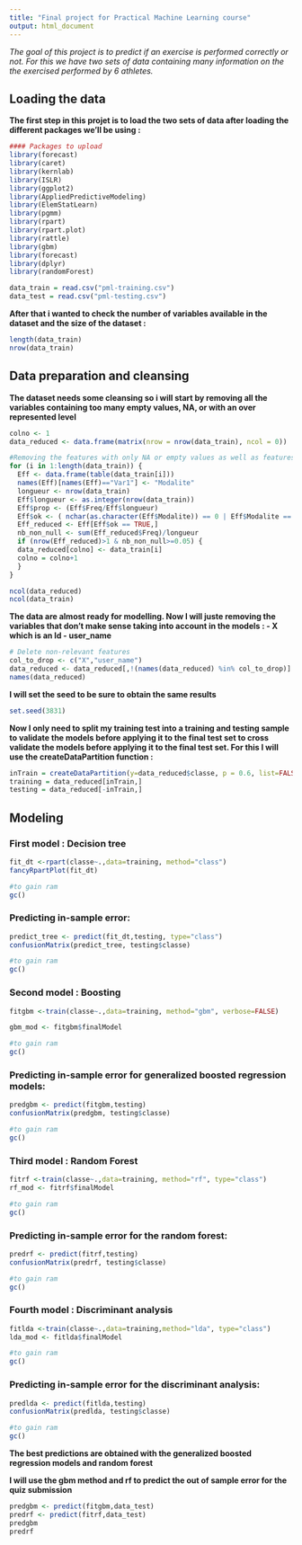 ```yaml
---
title: "Final project for Practical Machine Learning course"
output: html_document
---
```


*The goal of this project is to predict if an exercise is performed correctly or not.
For this we have two sets of data containing many information on the the exercised performed by 6 athletes.*

## Loading the data

**The first step in this projet is to load the two sets of data after loading the different packages we'll be using :**

```r

#### Packages to upload
library(forecast)
library(caret)
library(kernlab)
library(ISLR)
library(ggplot2)
library(AppliedPredictiveModeling)
library(ElemStatLearn)
library(pgmm)
library(rpart)
library(rpart.plot)
library(rattle)
library(gbm)
library(forecast)
library(dplyr)
library(randomForest)

data_train = read.csv("pml-training.csv")
data_test = read.csv("pml-testing.csv")
```



**After that i wanted to check the number of variables available in the dataset and the size of the dataset :**

```r
length(data_train)
nrow(data_train)
```

## Data preparation and cleansing

**The dataset needs some cleansing so i will start by removing all the variables containing too many empty values, NA, or with an over represented level **

```r
colno <- 1
data_reduced <- data.frame(matrix(nrow = nrow(data_train), ncol = 0))

#Removing the features with only NA or empty values as well as features with modalities representing more than 95% of the sample
for (i in 1:length(data_train)) {
  Eff <- data.frame(table(data_train[i]))
  names(Eff)[names(Eff)=="Var1"] <- "Modalite"
  longueur <- nrow(data_train)
  Eff$longueur <- as.integer(nrow(data_train))
  Eff$prop <- (Eff$Freq/Eff$longueur)
  Eff$ok <- ( nchar(as.character(Eff$Modalite)) == 0 | Eff$Modalite == "#DIV/0!" | is.na(Eff$Modalite))==FALSE
  Eff_reduced <- Eff[Eff$ok == TRUE,]
  nb_non_null <- sum(Eff_reduced$Freq)/longueur
  if (nrow(Eff_reduced)>1 & nb_non_null>=0.05) {
  data_reduced[colno] <- data_train[i]
  colno = colno+1
  }
}

```

```r
ncol(data_reduced)
ncol(data_train)
```

**The data are almost ready for modelling.
Now I will juste removing the variables that don't make sense taking into account in the models :
- X which is an Id
- user_name**


```r
# Delete non-relevant features 
col_to_drop <- c("X","user_name")
data_reduced <- data_reduced[,!(names(data_reduced) %in% col_to_drop)]
names(data_reduced)
```

**I will set the seed to be sure to obtain the same results**
```r
set.seed(3831)
```

**Now I only need to split my training test into a training and testing sample to validate the models before applying it to the final test set to cross validate the models before applying it to the final test set.
For this I will use the createDataPartition function :**

```r
inTrain = createDataPartition(y=data_reduced$classe, p = 0.6, list=FALSE)
training = data_reduced[inTrain,]
testing = data_reduced[-inTrain,]
```

## Modeling

### First model : Decision tree

```r
fit_dt <-rpart(classe~.,data=training, method="class")
fancyRpartPlot(fit_dt)
```

```r
#to gain ram
gc()
```

### Predicting in-sample error:
```r
predict_tree <- predict(fit_dt,testing, type="class")
confusionMatrix(predict_tree, testing$classe)
```

```r
#to gain ram
gc()
```

### Second model : Boosting
```r
fitgbm <-train(classe~.,data=training, method="gbm", verbose=FALSE)
```

```r
gbm_mod <- fitgbm$finalModel
```

```r
#to gain ram
gc()
```

### Predicting in-sample error for generalized boosted regression models:
```r
predgbm <- predict(fitgbm,testing)
confusionMatrix(predgbm, testing$classe)
```

```r
#to gain ram
gc()
```

### Third model : Random Forest
```r
fitrf <-train(classe~.,data=training, method="rf", type="class") 
rf_mod <- fitrf$finalModel
```

```r
#to gain ram
gc()
```

### Predicting in-sample error for the random forest:
```r
predrf <- predict(fitrf,testing)
confusionMatrix(predrf, testing$classe)
```

```r
#to gain ram
gc()
```

### Fourth model : Discriminant analysis
```r
fitlda <-train(classe~.,data=training,method="lda", type="class") 
lda_mod <- fitlda$finalModel
```

```r
#to gain ram
gc()
```

### Predicting in-sample error for the discriminant analysis:
```r
predlda <- predict(fitlda,testing)
confusionMatrix(predlda, testing$classe)
```

```r
#to gain ram
gc()
```

**The best predictions are obtained with the generalized boosted regression models and random forest**


**I will use the gbm method and rf to predict the out of sample error for the quiz submission**

```r
predgbm <- predict(fitgbm,data_test)
predrf <- predict(fitrf,data_test)
predgbm
predrf
```


